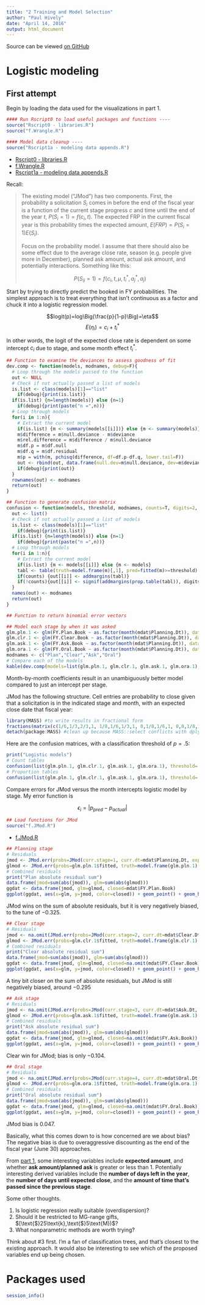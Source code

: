 ```yaml
---
title: "2 Training and Model Selection"
author: "Paul Hively"
date: "April 14, 2016"
output: html_document
---
```


Source can be viewed [on GitHub](https://github.com/phively/gsb-sols-proj/blob/master/2%20Training%20and%20model%20selection.Rmd)

# Logistic modeling

## First attempt

Begin by loading the data used for the visualizations in part 1.

```r
#### Run Rscript0 to load useful packages and functions ----
source("Rscript0 - libraries.R")
source("f.Wrangle.R")
```
```r
#### Model data cleanup ----
source("Rscript1a - modeling data appends.R")
```

* [Rscript0 - libraries.R](https://github.com/phively/gsb-sols-proj/blob/master/Rscript0%20-%20libraries.R)
* [f.Wrangle.R](https://github.com/phively/gsb-sols-proj/blob/master/f.Wrangle.R)
* [Rscript1a - modeling data appends.R](https://github.com/phively/gsb-sols-proj/blob/master/Rscript1a%20-%20modeling%20data%20appends.R)

Recall:

> The existing model ("JMod") has two components. First, the probability a solicitation $S_{i}$ comes in before the end of the fiscal year is a function of the current stage progress $c$ and time until the end of the year $t$, $P(S_{i}=1)=f(c_{i},t)$. The expected FRP in the current fiscal year is this probability times the expected amount, $E(FRP)=P(S_{i}=1)E(S_{i})$.
>
> Focus on the probability model. I assume that there should also be some effect due to the average close rate, season (e.g. people give more in December), planned ask amount, actual ask amount, and potentially interactions. Something like this:
>
> $$P(S_{ij}=1)=f(c_{i},t,\mu,t_{i}^{*},a_{j}^{*},a_{j})$$

Start by trying to directly predict the booked in FY probabilities. The simplest approach is to treat everything that isn't continuous as a factor and chuck it into a logistic regression model.

$$logit(p)=log\Big(\frac{p}{1-p}\Big)=\eta$$
$$E(\eta_{i})=c_{i}+t_{i}^{*}$$

In other words, the logit of the expected close rate is dependent on some intercept $c_{i}$ due to stage, and some month effect $t_{i}^{*}$.

```r
## Function to examine the deviances to assess goodness of fit
dev.comp <- function(models, modnames, debug=F){
  # Loop through the models passed to the function
  out <- NULL
  # Check if not actually passed a list of models
  is.list <- class(models)[1]=="list"
    if(debug){print(is.list)}
  if(is.list) {n=length(models)} else {n=1}
    if(debug){print(paste("n =",n))}
  # Loop through models
  for(i in 1:n){
    # Extract the current model
    if(is.list) {m <- summary(models[[i]])} else {m <- summary(models)}
    m$difference = m$null.deviance - m$deviance
    m$rel.difference = m$difference / m$null.deviance
    m$df.p = m$df.null
    m$df.q = m$df.residual
    m$p = with(m, pchisq(difference, df=df.p-df.q, lower.tail=F))
    out <- rbind(out, data.frame(null.dev=m$null.deviance, dev=m$deviance, diff=m$difference, rel.diff=m$rel.difference, df.p=m$df.p, df.q=m$df.q, p=m$p))
    if(debug){print(out)}
  }
  rownames(out) <- modnames
  return(out)
}

## Function to generate confusion matrix
confusion <- function(models, threshold, modnames, counts=T, digits=2, debug=F){
  out <- list()
  # Check if not actually passed a list of models
  is.list <- class(models)[1]=="list"
    if(debug){print(is.list)}
  if(is.list) {n=length(models)} else {n=1}
    if(debug){print(paste("n =",n))}
  # Loop through models
  for(i in 1:n){
    # Extract the current model
    if(is.list) {m <- models[[i]]} else {m <- models}
    tabl <- table(truth=model.frame(m)[,1], pred=fitted(m)>=threshold)
    if(counts) {out[[i]] <- addmargins(tabl)}
    if(!counts){out[[i]] <- signif(addmargins(prop.table(tabl)), digits)}
  }
  names(out) <- modnames
  return(out)
}

## Function to return binomial error vectors

```
```r
## Model each stage by when it was asked 
glm.pln.1 <- glm(FY.Plan.Book ~ as.factor(month(mdat$Planning.Dt)), data=mdat, family=binomial())
glm.clr.1 <- glm(FY.Clear.Book ~ as.factor(month(mdat$Planning.Dt)), data=mdat, family=binomial())
glm.ask.1 <- glm(FY.Ask.Book ~ as.factor(month(mdat$Planning.Dt)), data=mdat, family=binomial())
glm.ora.1 <- glm(FY.Oral.Book ~ as.factor(month(mdat$Planning.Dt)), data=mdat, family=binomial())
modnames <- c("Plan","Clear","Ask","Oral")
# Compare each of the models
kable(dev.comp(models=list(glm.pln.1, glm.clr.1, glm.ask.1, glm.ora.1), modnames=modnames, debug=F), digits=3)
```

Month-by-month coefficients result in an unambiguously better model compared to just an intercept per stage.

JMod has the following structure. Cell entries are probability to close given that a solicitation is in the indicated stage and month, with an expected close date that fiscal year:

```r
library(MASS) #to write results in fractional form
fractions(matrix(c(1/6,1/3,2/3,1, 1/8,1/6,1/3,1, 0,1/8,1/6,1, 0,0,1/8,1), nrow=4, dimnames=list(c(Stage=c("Plan","Clear","Ask","Oral")), c("July.to.Feb", "Mar.to.Apr", "May", "June"))))
detach(package:MASS) #clean up because MASS::select conflicts with dplyr::select
```

Here are the confusion matrices, with a classification threshold of $p=.5$:

```r
print("Logistic models")
# Count tables
confusion(list(glm.pln.1, glm.clr.1, glm.ask.1, glm.ora.1), threshold=.5, modnames=modnames)
# Proportion tables
confusion(list(glm.pln.1, glm.clr.1, glm.ask.1, glm.ora.1), threshold=.5, modnames=modnames, counts=F)
```

Compare errors for JMod versus the month intercepts logistic model by stage. My error function is

$$\epsilon_{i} = \left|p_{pred}-p_{actual}\right|$$

```r
## Load functions for JMod
source("f.JMod.R")
```

* [f.JMod.R](https://github.com/phively/gsb-sols-proj/blob/master/f.JMod.R)

```r
## Planning stage
# Residuals
jmod <- JMod.err(probs=JMod(curr.stage=1, curr.dt=mdat$Planning.Dt, expected.dt=mdat$Expected.Dt)$probability, truth=mdat$FY.Plan.Book)
glmod <- JMod.err(probs=glm.pln.1$fitted, truth=model.frame(glm.pln.1)[,1])
# Combined residuals
print("Plan absolute residual sum")
data.frame(jmod=sum(abs(jmod)), glm=sum(abs(glmod)))
ggdat <- data.frame(jmod, glm=glmod, closed=mdat$FY.Plan.Book)
ggplot(ggdat, aes(x=glm, y=jmod, color=closed)) + geom_point() + geom_hline(yintercept=mean(jmod), alpha=.3) + geom_vline(xintercept=mean(glmod), alpha=.3) + labs(title="Plan JMod versus glm residual error and bias")
```

JMod wins on the sum of absolute residuals, but it is very negatively biased, to the tune of $-0.325$.

```r
## Clear stage
# Residuals
jmod <- na.omit(JMod.err(probs=JMod(curr.stage=2, curr.dt=mdat$Clear.Dt, expected.dt=mdat$Expected.Dt)$probability, truth=mdat$FY.Clear.Book))
glmod <- JMod.err(probs=glm.clr.1$fitted, truth=model.frame(glm.clr.1)[,1])
# Combined residuals
print("Clear absolute residual sum")
data.frame(jmod=sum(abs(jmod)), glm=sum(abs(glmod)))
ggdat <- data.frame(jmod, glm=glmod, closed=na.omit(mdat$FY.Clear.Book))
ggplot(ggdat, aes(x=glm, y=jmod, color=closed)) + geom_point() + geom_hline(yintercept=mean(jmod), alpha=.3) + geom_vline(xintercept=mean(glmod), alpha=.3) + labs(title="Clear JMod versus glm residual error and bias")
```

A tiny bit closer on the sum of absolute residuals, but JMod is still negatively biased, around $-0.295$

```r
## Ask stage
# Residuals
jmod <- na.omit(JMod.err(probs=JMod(curr.stage=3, curr.dt=mdat$Ask.Dt, expected.dt=mdat$Expected.Dt)$probability, truth=mdat$FY.Ask.Book))
glmod <- JMod.err(probs=glm.ask.1$fitted, truth=model.frame(glm.ask.1)[,1])
# Combined residuals
print("Ask absolute residual sum")
data.frame(jmod=sum(abs(jmod)), glm=sum(abs(glmod)))
ggdat <- data.frame(jmod, glm=glmod, closed=na.omit(mdat$FY.Ask.Book))
ggplot(ggdat, aes(x=glm, y=jmod, color=closed)) + geom_point() + geom_hline(yintercept=mean(jmod), alpha=.3) + geom_vline(xintercept=mean(glmod), alpha=.3) + labs(title="Ask JMod versus glm residual error and bias")
```

Clear win for JMod; bias is only $-0.104$.

```r
## Oral stage
# Residuals
jmod <- na.omit(JMod.err(probs=JMod(curr.stage=4, curr.dt=mdat$Oral.Dt, expected.dt=mdat$Expected.Dt)$probability, truth=mdat$FY.Oral.Book))
glmod <- JMod.err(probs=glm.ora.1$fitted, truth=model.frame(glm.ora.1)[,1])
# Combined residuals
print("Oral absolute residual sum")
data.frame(jmod=sum(abs(jmod)), glm=sum(abs(glmod)))
ggdat <- data.frame(jmod, glm=glmod, closed=na.omit(mdat$FY.Oral.Book))
ggplot(ggdat, aes(x=glm, y=jmod, color=closed)) + geom_point() + geom_hline(yintercept=mean(jmod), alpha=.3) + geom_vline(xintercept=mean(glmod), alpha=.3) + labs(title="Oral JMod versus glm residual error and bias")
```

JMod bias is $0.047$.

Basically, what this comes down to is how concerned are we about bias? The negative bias is due to overaggressive discounting as the end of the fiscal year (June 30) approaches.

From [part 1](https://github.com/phively/gsb-sols-proj/blob/master/1%20Data%20exploration%20commentary.Rmd), some interesting variables include **expected amount**, and whether **ask amount/planned ask** is greater or less than 1. Potentially interesting derived variables include the **number of days left in the year**, the **number of days until expected close**, and the **amount of time that's passed since the previous stage**.

Some other thoughts.

1. Is logistic regression really suitable (overdispersion)?
2. Should it be restricted to MG-range gifts, $[\text{$}25\text{k},\text{$}5\text{M})$?
3. What nonparametric methods are worth trying?

Think about #3 first. I'm a fan of classification trees, and that's closest to the existing approach. It would also be interesting to see which of the proposed variables end up being chosen.



# Packages used
```r
session_info()
```